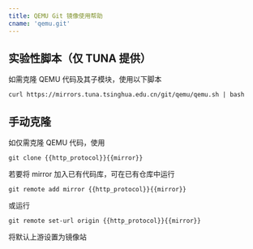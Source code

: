 ```yaml
---
title: QEMU Git 镜像使用帮助
cname: 'qemu.git'
---
```


## 实验性脚本（仅 TUNA 提供）

如需克隆 QEMU 代码及其子模块，使用以下脚本

```
curl https://mirrors.tuna.tsinghua.edu.cn/git/qemu/qemu.sh | bash
```

## 手动克隆

如仅需克隆 QEMU 代码，使用

<CodeBlock>

```
git clone {{http_protocol}}{{mirror}}
```

</CodeBlock>

若要将 mirror 加入已有代码库，可在已有仓库中运行

<CodeBlock>

```
git remote add mirror {{http_protocol}}{{mirror}}
```

</CodeBlock>

或运行

<CodeBlock>

```
git remote set-url origin {{http_protocol}}{{mirror}}
```

</CodeBlock>

将默认上游设置为镜像站
